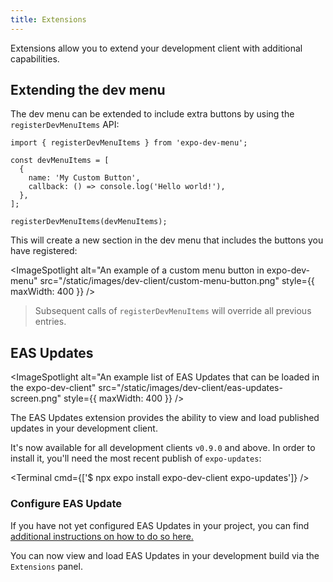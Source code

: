 ```yaml
---
title: Extensions
---
```



Extensions allow you to extend your development client with additional capabilities.

## Extending the dev menu

The dev menu can be extended to include extra buttons by using the `registerDevMenuItems` API:

```tsx
import { registerDevMenuItems } from 'expo-dev-menu';

const devMenuItems = [
  {
    name: 'My Custom Button',
    callback: () => console.log('Hello world!'),
  },
];

registerDevMenuItems(devMenuItems);
```

This will create a new section in the dev menu that includes the buttons you have registered:

<ImageSpotlight
  alt="An example of a custom menu button in expo-dev-menu"
  src="/static/images/dev-client/custom-menu-button.png"
  style={{ maxWidth: 400 }}
/>

> Subsequent calls of `registerDevMenuItems` will override all previous entries.

## EAS Updates

<ImageSpotlight
  alt="An example list of EAS Updates that can be loaded in the expo-dev-client"
  src="/static/images/dev-client/eas-updates-screen.png"
  style={{ maxWidth: 400 }}
/>

The EAS Updates extension provides the ability to view and load published updates in your development client.

It's now available for all development clients `v0.9.0` and above. In order to install it, you'll need the most recent publish of `expo-updates`:

<Terminal cmd={['$ npx expo install expo-dev-client expo-updates']} />

### Configure EAS Update

If you have not yet configured EAS Updates in your project, you can find [additional instructions on how to do so here.](/eas-update/getting-started/)

You can now view and load EAS Updates in your development build via the `Extensions` panel.
